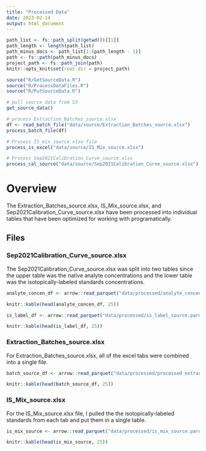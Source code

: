 ```yaml
---
title: "Processed Data"
date: 2023-02-14
output: html_document
---
```


```r
path_list <- fs::path_split(getwd())[[1]]
path_length <- length(path_list)
path_minus_docs <- path_list[1:(path_length - 1)]
path <- fs::path(path_minus_docs)
project_path <- fs::path_join(path)
knitr::opts_knit$set(root.dir = project_path)
```


```r
source("R/GetSourceData.R")
source("R/ProcessDataFiles.R")
source("R/PutSourceData.R")
```

```r
# pull source data from S3
get_source_data()

# process Extraction_Batches_source.xlsx
df <- read_batch_file("data/source/Extraction_Batches_source.xlsx")
process_batch_file(df)

# Process IS_mix_source.xlsx file
process_is_excel("data/source/IS_Mix_source.xlsx")

# Process Sep2021Calibration_Curve_source.xlsx
process_cal_source("data/source/Sep2021Calibration_Curve_source.xlsx")
```

# Overview

The Extraction_Batches_source.xlsx, IS_Mix_source.xlsx, and Sep2021Calibration_Curve_source.xlsx have been processed into individual tables that have been optimized for working with programatically.

## Files

### Sep2021Calibration_Curve_source.xlsx

The Sep2021Calibration_Curve_source.xlsx was split into two tables since the upper table was the native analyte concentrations and the lower table was the isotopically-labeled standards concentrations.

```r
analyte_concen_df <- arrow::read_parquet("data/processed/analyte_concentrations.parquet")

knitr::kable(head(analyte_concen_df, 25))
```

```r
is_label_df <- arrow::read_parquet("data/processed/is_label_source.parquet")

knitr::kable(head(is_label_df, 25))
```

### Extraction_Batches_source.xlsx

For Extraction_Batches_source.xlsx, all of the excel tabs were combined into a single file.

```r
batch_source_df <- arrow::read_parquet("data/processed/processed_extract_batch_source.parquet")

knitr::kable(head(batch_source_df, 25))
```

### IS_Mix_source.xlsx

For the IS_Mix_source.xlsx file, I pulled the the isotopically-labeled standards from each tab and put them in a single table.

```r
is_mix_source <- arrow::read_parquet("data/processed/is_mix_source.parquet")

knitr::kable(head(is_mix_source, 25))
```
